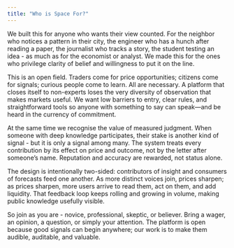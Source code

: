 ```yaml
---
title: "Who is Space For?"
---
```


We built this for anyone who wants their view counted. For the neighbor who notices a pattern in their city, the engineer who has a hunch after reading a paper, the journalist who tracks a story, the student testing an idea - as much as for the economist or analyst. We made this for the ones who privilege clarity of belief and willingness to put it on the line.

This is an open field. Traders come for price opportunities; citizens come for signals; curious people come to learn. All are necessary. A platform that closes itself to non-experts loses the very diversity of observation that makes markets useful. We want low barriers to entry, clear rules, and straightforward tools so anyone with something to say can speak—and be heard in the currency of commitment.

At the same time we recognise the value of measured judgment. When someone with deep knowledge participates, their stake is another kind of signal - but it is only a signal among many. The system treats every contribution by its effect on price and outcome, not by the letter after someone’s name. Reputation and accuracy are rewarded, not status alone.

The design is intentionally two-sided: contributors of insight and consumers of forecasts feed one another. As more distinct voices join, prices sharpen; as prices sharpen, more users arrive to read them, act on them, and add liquidity. That feedback loop keeps rolling and growing in volume, making public knowledge usefully visible.

So join as you are - novice, professional, skeptic, or believer. Bring a wager, an opinion, a question, or simply your attention. The platform is open because good signals can begin anywhere; our work is to make them audible, auditable, and valuable.
